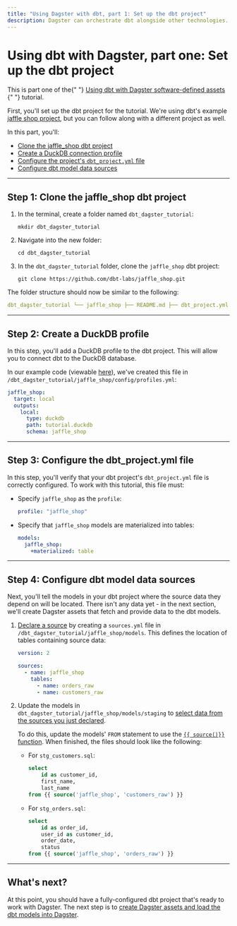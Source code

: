 ```yaml
---
title: "Using Dagster with dbt, part 1: Set up the dbt project"
description: Dagster can orchestrate dbt alongside other technologies.
---
```


# Using dbt with Dagster, part one: Set up the dbt project

<Note>
  This is part one of the{" "}
  <a href="/integrations/dbt/using-dbt-with-dagster">
    Using dbt with Dagster software-defined assets
  </a>{" "}
  tutorial.
</Note>

First, you'll set up the dbt project for the tutorial. We're using dbt's example [jaffle shop project](https://github.com/dbt-labs/jaffle_shop), but you can follow along with a different project as well.

In this part, you'll:

- [Clone the jaffle_shop dbt project](#step-1-clone-the-jaffle_shop-dbt-project)
- [Create a DuckDB connection profile](#step-2-create-a-duckdb-profile)
- [Configure the project's `dbt_project.yml` file](#step-3-configure-the-dbt_projectyml-file)
- [Configure dbt model data sources](#step-4-configure-dbt-model-data-sources)

---

## Step 1: Clone the jaffle_shop dbt project

1. In the terminal, create a folder named `dbt_dagster_tutorial`:

   ```shell
   mkdir dbt_dagster_tutorial
   ```

2. Navigate into the new folder:

   ```shell
   cd dbt_dagster_tutorial
   ```

3. In the `dbt_dagster_tutorial` folder, clone the `jaffle_shop` dbt project:

   ```shell
   git clone https://github.com/dbt-labs/jaffle_shop.git
   ```

The folder structure should now be similar to the following:

```yaml file=/integrations/dbt/dbt_dagster_tutorial/project_structure.yaml startafter=initial_structure_start endbefore=initial_structure_end
dbt_dagster_tutorial └── jaffle_shop ├── README.md ├── dbt_project.yml ├── models │  ├── customers.sql │  ├── orders.sql │  ├── schema.yml │  └── staging │     ├── schema.yml │     ├── stg_customers.sql │     └── stg_orders.sql └── seeds
```

---

## Step 2: Create a DuckDB profile

In this step, you'll add a DuckDB profile to the dbt project. This will allow you to connect dbt to the DuckDB database.

In our example code (viewable [here](TODO)), we've created this file in `/dbt_dagster_tutorial/jaffle_shop/config/profiles.yml`:

```yaml file=../../dbt_dagster_tutorial/jaffle_shop/config/profiles.yml
jaffle_shop:
  target: local
  outputs:
    local:
      type: duckdb
      path: tutorial.duckdb
      schema: jaffle_shop
```

---

## Step 3: Configure the dbt_project.yml file

In this step, you'll verify that your dbt project's `dbt_project.yml` file is correctly configured. To work with this tutorial, this file must:

- Specify `jaffle_shop` as the `profile`:

  ```yaml
  profile: "jaffle_shop"
  ```

- Specify that `jaffle_shop` models are materialized into tables:

  ```yaml
  models:
    jaffle_shop:
      +materialized: table
  ```

---

## Step 4: Configure dbt model data sources

Next, you'll tell the models in your dbt project where the source data they depend on will be located. There isn't any data yet - in the next section, we'll create Dagster assets that fetch and provide data to the dbt models.

1. [Declare a source](https://docs.getdbt.com/docs/building-a-dbt-project/using-sources#declaring-a-source) by creating a `sources.yml` file in `/dbt_dagster_tutorial/jaffle_shop/models`. This defines the location of tables containing source data:

   ```yaml file=../../dbt_dagster_tutorial/jaffle_shop/models/sources.yml
   version: 2

   sources:
     - name: jaffle_shop
       tables:
         - name: orders_raw
         - name: customers_raw
   ```

2. Update the models in `dbt_dagster_tutorial/jaffle_shop/models/staging` to [select data from the sources you just declared](https://docs.getdbt.com/docs/building-a-dbt-project/using-sources#selecting-from-a-source).

   To do this, update the models' `FROM` statement to use the [`{{ source()}}` function](https://docs.getdbt.com/reference/dbt-jinja-functions/source). When finished, the files should look like the following:

   - For `stg_customers.sql`:

     ```sql file=../../dbt_dagster_tutorial/jaffle_shop/models/staging/stg_customers.sql
     select
         id as customer_id,
         first_name,
         last_name
     from {{ source('jaffle_shop', 'customers_raw') }}
     ```

   - For `stg_orders.sql`:

     ```sql file=../../dbt_dagster_tutorial/jaffle_shop/models/staging/stg_orders.sql
     select
         id as order_id,
         user_id as customer_id,
         order_date,
         status
     from {{ source('jaffle_shop', 'orders_raw') }}
     ```

---

## What's next?

At this point, you should have a fully-configured dbt project that's ready to work with Dagster. The next step is to [create Dagster assets and load the dbt models into Dagster](/integrations/dbt/using-dbt-with-dagster/part-two).
